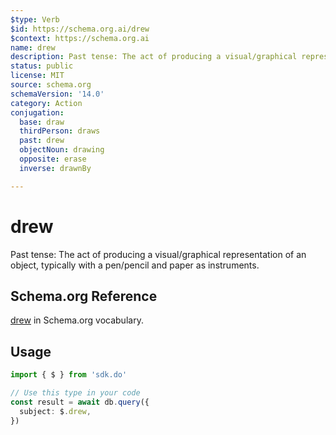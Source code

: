 ```yaml
---
$type: Verb
$id: https://schema.org.ai/drew
$context: https://schema.org.ai
name: drew
description: Past tense: The act of producing a visual/graphical representation of an object, typically with a pen/pencil and paper as instruments.
status: public
license: MIT
source: schema.org
schemaVersion: '14.0'
category: Action
conjugation:
  base: draw
  thirdPerson: draws
  past: drew
  objectNoun: drawing
  opposite: erase
  inverse: drawnBy

---
```


# drew

Past tense: The act of producing a visual/graphical representation of an object, typically with a pen/pencil and paper as instruments.

## Schema.org Reference

[drew](https://schema.org/DrawAction) in Schema.org vocabulary.

## Usage

```typescript
import { $ } from 'sdk.do'

// Use this type in your code
const result = await db.query({
  subject: $.drew,
})
```
